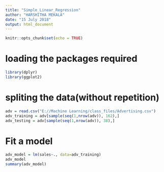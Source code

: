---
title: "Simple_Linear_Regression"
author: "HARSHITHA MEKALA"
date: "15 July 2018"
output: html_document
---

```{r setup, include=FALSE}
knitr::opts_chunk$set(echo = TRUE)
```


# loading the packages required
```{r}
library(dplyr)
library(ggplot2)
```

# spliting the data(without repetition)
```{r}
adv = read.csv("E://Machine Learning/class_files/Advertising.csv")
adv_training = adv[sample(seq(1,nrow(adv)), 162),]
adv_testing = adv[sample(seq(1,nrow(adv)), 38),]
```

# Fit a model
```{r}
adv_model = lm(sales~., data=adv_training)
adv_model
summary(adv_model)
```

